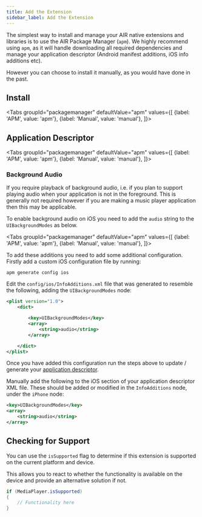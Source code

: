 ```yaml
---
title: Add the Extension
sidebar_label: Add the Extension
---
```







The simplest way to install and manage your AIR native extensions and libraries is to use the AIR Package Manager (`apm`). We highly recommend using `apm`, as it will handle downloading all required dependencies and manage your application descriptor (Android manifest additions, iOS info additions etc).

However you can choose to install it manually, as you would have done in the past. 

## Install

<Tabs
  groupId="packagemanager"
  defaultValue="apm"
  values={[
    {label: 'APM', value: 'apm'},
    {label: 'Manual', value: 'manual'},
  ]}>

  <TabItem value="apm" >
	<InstallAPM/>
  </TabItem>
  <TabItem value="manual" >
	<InstallManual/>
  </TabItem>
  
</Tabs>


## Application Descriptor

<Tabs
  groupId="packagemanager"
  defaultValue="apm"
  values={[
    {label: 'APM', value: 'apm'},
    {label: 'Manual', value: 'manual'},
  ]}>

  <TabItem value="apm" >
	<AppDescriptorAPM/>
  </TabItem>
  <TabItem value="manual" >
	<AppDescriptorManual/>
  </TabItem>
  
</Tabs>



### Background Audio

If you require playback of background audio, i.e. if you plan to support playing audio when your application is not in the foreground. This is generally not required however if you are making a music player application then this may be applicable.

To enable background audio on iOS you need to add the `audio` string to the `UIBackgroundModes` as below.


<Tabs
  groupId="packagemanager"
  defaultValue="apm"
  values={[
    {label: 'APM', value: 'apm'},
    {label: 'Manual', value: 'manual'},
  ]}>

  <TabItem value="apm" >
  
To add these additions you need to add some additional configuration. Firstly add a custom iOS configuration file by running:

```
apm generate config ios
```

Edit the `config/ios/InfoAdditions.xml` file that was generated to resemble the following, adding the `UIBackgroundModes` node:

```xml
<plist version="1.0">
    <dict>

		<key>UIBackgroundModes</key>
		<array>
			<string>audio</string>
		</array>

    </dict>
</plist>
```

Once you have added this configuration run the steps above to update / generate your [application descriptor](#application-descriptor).

  </TabItem>
  <TabItem value="manual" >

Manually add the following to the iOS section of your application descriptor XML file. These should be added or modified in the `InfoAdditions` node, under the `iPhone` node:

```xml
<key>UIBackgroundModes</key>
<array>
	<string>audio</string>
</array>
```

  </TabItem>
  
</Tabs>





## Checking for Support

You can use the `isSupported` flag to determine if this extension is supported on the current platform and device.

This allows you to react to whether the functionality is available on the device and provide an alternative solution if not.


```actionscript
if (MediaPlayer.isSupported)
{
	// Functionality here
}
```
